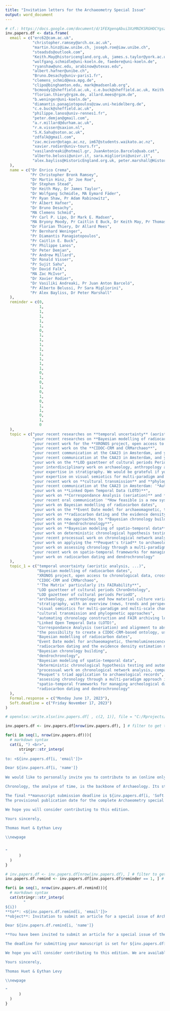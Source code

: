 ```yaml
---
title: "Invitation letters for the Archaeometry Special Issue"
output: word_document
---
```


```r
# cf.: https://docs.google.com/document/d/1FEXgenqAbui3XzMNIKSRGHOCYgsziSyAuOID34EFVek/edit#
inv.papers.df <- data.frame(
  email = c("erc62@cam.ac.uk",
            "christopher.ramsey@arch.ox.ac.uk",
            "martin.hinz@iaw.unibe.ch, joseph.roe@iaw.unibe.ch",
            "steadsds@outlook.com",
            "Keith.May@historicengland.org.uk, james.s.taylor@york.ac.uk",
            "wolfgang.schmidle@uni-koeln.de, faedere@uni-koeln.de",
            "ryanshaw@unc.edu, arabinow@utexas.edu",
            "albert.hafner@unibe.ch",
            "Bruno.Desachy@univ-paris1.fr",
            "clemens_schmid@eva.mpg.de",
            "clipo@binghamton.edu, mark@madsenlab.org",
            "bcmoody1@sheffield.ac.uk, c.e.buck@sheffield.ac.uk, Keith.May@historicengland.org.uk, tsd@tsdye.online",
            "florian.thiery@rgzm.de, allard.mees@rgzm.de",
            "b.weninger@uni-koeln.de",
            "diamantis.panagiotopoulos@zaw.uni-heidelberg.de",
            "c.e.buck@sheffield.ac.uk",
            "philippe.lanos@univ-rennes1.fr",
            "peter.demjan@gmail.com",
            "a.r.millard@durham.ac.uk",
            "r.m.visser@saxion.nl",
            "S.K.Sahu@soton.ac.uk",
            "zdfalk@gmail.com",
            "zac.mcivor@otago.ac.nz, im67@students.waikato.ac.nz",
            "xavier.rodier@univ-tours.fr",
            "vasilandreaki@hotmail.gr, JuanAntonio.Barcelo@uab.cat",
            "alberto.belussi@univr.it, sara.migliorini@univr.it",
            "alex.bayliss@HistoricEngland.org.uk, peter.marshall@HistoricEngland.org.uk"
  ),
  name = c("Dr Enrico Crema",
           "Pr Christopher Bronk Ramsey",
           "Dr Martin Hinz, Dr Joe Roe",
           "Dr Stephen Stead",
           "Dr Keith May, Dr James Taylor",
           "Dr Wolfgang Schmidle, MA Eymard Fäder",
           "Pr Ryan Shaw, Pr Adam Rabinowitz",
           "Pr Albert Hafner",
           "Dr Bruno Desachy",
           "MA Clemens Schmid",
           "Pr Carl P. Lipo, Dr Mark E. Madsen",
           "MA Bryony Moody, Pr Caitlin E Buck, Dr Keith May, Pr Thomas Dye",
           "Dr Florian Thiery, Dr Allard Mees",
           "Pr Bernhard Weninger",
           "Pr Diamantis Panagiotopoulos",
           "Pr Caitlin E. Buck",
           "Pr Philippe Lanos",
           "Dr Peter Demjan",
           "Pr Andrew Millard",
           "Dr Ronald Visser",
           "Pr Sujit Sahu",
           "Dr David Falk",
           "MA Zac McIvor",
           "Dr Xavier Rodier",
           "Dr Vasiliki Andreaki, Pr Juan Anton Barceló", 
           "Pr Alberto Belussi, Pr Sara Migliorini",
           "Pr Alex Bayliss, Dr Peter Marshall"
  ),
  reminder = c(0,
               1,
               1,
               1,
               1,
               1,
               0,
               1,
               1,
               1,
               1,
               1,
               1,
               1,
               1,
               0,
               1,
               0,
               1,
               0,
               1,
               0,
               1,
               1,
               0, 
               1,
               0
  ),
  topic = c("your recent researches on **temporal uncertainty** (aoristic analysis, ...)",
            "your recent researches on **Bayesian modelling of radiocarbon dates**",
            "your recent work for the **XRONOS project, open access to chronological data, cross-dating and alignment of multi-resolution chronologies**",
            "your recent work on the **CIDOC-CRM and CRMarchaeo**",
            "your recent communication at the CAA23 in Amsterdam, and your work on **'The Matrix' particularly its FAIRability**",
            "your recent communication at the CAA23 in Amsterdam, and your work on the **LOD gazetteer of cultural periods ChronOntology**",
            "your work on the **LOD gazetteer of cultural periods PeriodO**",
            "your interdisciplinary work on archaeology, anthropology and how material culture variability percieved in a high precision dating context (e.g, Swiss lakes, *chaîne opératoire*, dendrochronology) can be compared and integrated to other and looser chronologies",
            "your expertise in stratigraphy. We would be grateful if you could provide an overview (news, trends and perspectives) of existing projects and software on this subject, whether dedicated (*Le Stratifiant*, [Matrix project](https://stratigraphic.github.io/matrix/), [Extended Matrix](http://osiris.itabc.cnr.it/extendedmatrix/), etc.) or integrated into broader information platforms ([Syslat](https://syslat.hypotheses.org/), [Intrasis](https://www.intrasis.com/), etc.)",
            "your expertise on visual semiotics for multi-paradigm and multi-scale changes (cultural periods, radiocarbon dating, genetic/cultural drifts, etc.) using graph drawing (split graphs, phylogenetic trees, etc.) or any formal representations (temporal series, Summed Probability Densities, etc.)",
            "your recent work on **cultural transmission** and **phylogenetic approaches**",
            "your recent communication at the CAA23 in Amsterdam: '*Automating chronology construction and archiving (FAIR)ly along the way*'",
            "your work on **Linked Open Temporal Data (LOTD)**",
            "your work on **Correspondance Analysis (seriation)** and **alignment to absolute time-scales**",
            "your recent oral communication '*How feasible is a new system of Minoan relative chronology?*' during the 'CHRONOS. Stratigraphic Analysis, Pottery Seriation and Radiocarbon Dating in Mediterranean Chronology' conference on the possibility to create a CIDOC-CRM-based ontology, using the case of the Thera-Santorini volcano eruption, to deal with plurivocity of the dating assumptions, and the FAIR use of chonology building",
            "your work on Bayesian modelling of radiocarbon dates",
            "your work on the **Event Date model for archaeomagnetic, thermoluminescence and radiocarbon dates**",
            "your work on **radiocarbon dating and the evidence density estimation method**",
            "your work on new approaches to **Bayesian chronology building**",
            "your work on **dendrochronology**",
            "your work on **Bayesian modeling of spatio-temporal data**",
            "your work on deterministic chronological hypothesis testing and automated chronology building. We would be interested in a review of existing software for such aims, such as GroundHog, ChronoLog, etc...",
            "your recent processual work on chronological network analysis, compared with post-processual approaches (cf. J. Fabian's book 'Time and the Other') in indigeneous contexts",
            "your work on applying the **Peuquet's triad** to archaeological records",
            "your work on assessing chronology through a multi-paradigm approach (combining radiocarbon dates, stratigraphy, dendrochronology, Allen temporal logics) in a context of reusability of methods and data (FAIR)",
            "your recent work on spatio-temporal frameworks for managing archeological data",
            "your work on radiocarbon dating and dendrochronology"
  ),
  topic_1 = c("temporal uncertainty (aoristic analysis, ...)",
              "Bayesian modelling of radiocarbon dates",
              "XRONOS project, open access to chronological data, cross-dating and alignment of multi-resolution chronologies",
              "CIDOC-CRM and CRMarchaeo",
              "'The Matrix' particularly its FAIRability**",
              "LOD gazetteer of cultural periods ChronOntology",
              "LOD gazetteer of cultural periods PeriodO",
              "archaeology, anthropology and how material culture variability percieved in a high precision dating context (e.g, Swiss lakes, *chaîne opératoire*, dendrochronology) can be compared and integrated to other and looser chronologies",
              "stratigraphy, with an overview (news, trends and perspectives) of existing projects and software on this subject",
              "visual semiotics for multi-paradigm and multi-scale changes",
              "cultural transmission and phylogenetic approaches",
              "automating chronology construction and FAIR archiving long the way*'",
              "Linked Open Temporal Data (LOTD)",
              "Correspondance Analysis (seriation) and alignment to absolute time-scales",
              "the possibility to create a CIDOC-CRM-based ontology, using the case of the Thera-Santorini volcano eruption, to deal with plurivocity of the dating assumptions, and the FAIR use of chonology building",
              "Bayesian modelling of radiocarbon dates",
              "Event Date model for archaeomagnetic, thermoluminescence and radiocarbon dates",
              "radiocarbon dating and the evidence density estimation method",
              "Bayesian chronology building",
              "dendrochronology",
              "Bayesian modeling of spatio-temporal data",
              "deterministic chronological hypothesis testing and automated chronology building",
              "processual work on chronological network analysis, compared with post-processual approaches",
              "Peuquet's triad application to archaeological records",
              "assessing chronology through a multi-paradigm approach in a context of reusability of methods and data (FAIR)",
              "spatio-temporal frameworks for managing archeological data",
              "radiocarbon dating and dendrochronology"
  ),
  Formal.response = c("Monday June 17, 2023"),
  Soft.deadline = c("Friday November 17, 2023")
)

# openxlsx::write.xlsx(inv.papers.df[ , c(2, 1)], file = "C:/Rprojects/histime-archaeometry-si/docs/process_invitations.xlsx")

```



```r

inv.papers.df <- inv.papers.df[nrow(inv.papers.df), ] # filter to get the last entry

for(i in seq(1, nrow(inv.papers.df))){
  # markdown syntax
  cat(i, ") <br>",
      stringr::str_interp(
        "
to: <${inv.papers.df[i, 'email']}>  

Dear ${inv.papers.df[i, 'name']}  
  
We would like to personally invite you to contribute to an (online only) peer-reviewed special issue of the [Archaeometry journal](https://onlinelibrary.wiley.com/journal/14754754), on the subject of '***Chronology: formal methods and research software***' (for a recent example of a special issue, see [here](https://onlinelibrary.wiley.com/toc/14754754/2022/64/S1)). We were very intrigued by ${inv.papers.df[i, 'topic']}. We were wondering if you would consider a paper on this topic? If you are interested in taking up this invitation, please **let us know by ${inv.papers.df[i, 'Formal.response']}**. If you are unable to undertake this project personally but know someone who might, we would appreciate if you could provide us with their name and contact information. We would also be grateful if you would agree to act as a reviewer for at least one paper in this special issue. 

Chronology, the analyse of time, is the backbone of Archaeology. Its study material encompasses different disciplines and is widely dispersed in time and space. This has led to numerous context-based frameworks, focused on absolute *vs* relative chronology, Prehistory *vs* recent periods, laboratory techniques *vs* cultural approaches, deterministic *vs* statistical methods, and more. The aim of this special issue is to review current practices on formal methods, modelling and research software for chronological data in archaeology. We will invite a series of papers to contribute to various aspects of these matters, including (but not limited to) archaeometric dating, Bayesian analysis, stratigraphy, seriation, temporal logics and open-source research software. Papers will also explore multi-paradigm alignment (cross-dating), high-resolution downscaling, low-resolution upscaling of temporal data to a common timeline, multi-resolution alignment (scalability), uncertainty and fuzziness management, and the incorporation of FAIR policies and isostandards to foster temporal data reuse. It is important to note that this special issue is not intended to be a collection of case studies. Instead, it seeks to gather formal perspectives on chronological modelling, review recent methods and avenues of development, and focus on building interoperable chronologies over the long term and at large geographical scales. Please do not hesitate to make contact with us to discuss the potential topic of your contribution in more details.

The final **manuscript submission deadline is ${inv.papers.df[i, 'Soft.deadline']}**.
The provisional publication date for the complete Archaeometry special issue is June 17, 2024.

We hope you will consider contributing to this edition.
 
Yours sincerely, 

Thomas Huet & Eythan Levy

\\newpage


"
      )
  )
}

```


```r

# inv.papers.df <- inv.papers.df[nrow(inv.papers.df), ] # filter to get the last entry
inv.papers.df.remind <- inv.papers.df[inv.papers.df$reminder == 1, ] # filter to get only the papers without responses

for(i in seq(1, nrow(inv.papers.df.remind))){
  # markdown syntax
  cat(stringr::str_interp(
        "
${i})  
**to**: <${inv.papers.df.remind[i, 'email']}>  
**object**: Invitation to submit an article for a special issue of Archaeometry on chronological modelling - reminder

Dear ${inv.papers.df.remind[i, 'name']}  

**You have been invited to submit an article for a special issue of the peer-reviewed [Archaeometry journal](https://onlinelibrary.wiley.com/journal/14754754) on the theme '*Chronology: formal methods and research software*'**. We have requested your expertise in preparing an article centered around ${inv.papers.df.remind[i, 'topic_1']}. However, we are open to discussing alternative topics if you have any other proposals in mind. Currently, the special issue has already received several indications of intent to submit papers covering a variety of chronological domains. We would be grateful if you could inform us of your decision to take part in this special issue by **sending us a reply by next Monday 19 June** at the latest.

The deadline for submitting your manuscript is set for ${inv.papers.df[i, 'Soft.deadline']}. The anticipated publication date for the complete special issue of Archaeometry is 17 June 2024. Please note that papers will be published in Early View as soon as they are accepted, making them citable as published papers.

We hope you will consider contributing to this edition. We are available to address any queries you may have regarding the format (Open Access, Article Processing Charge, etc.) or the content of this special issue.

Yours sincerely,

Thomas Huet & Eythan Levy

\\newpage

"
      )
  )
}

```
